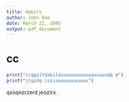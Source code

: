 ```yaml
---
title: Habits
author: John Doe
date: March 22, 2005
output: pdf_document
---
```


# cc

```r
print("ccqqsitdakilasuuuuuuuuuuuuuuuudq d")
print("ccqsdq issssouuuuuuuuuu")
```

qssqezrzerd jeozirx .
